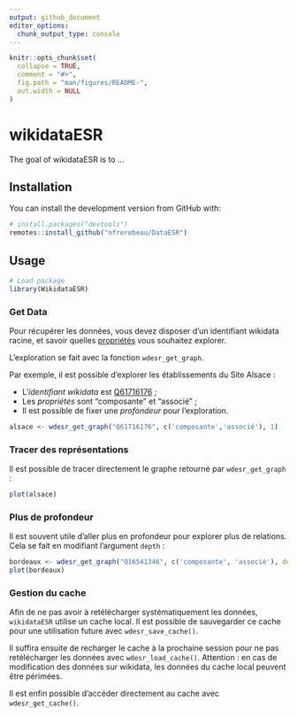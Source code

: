 ```yaml
---
output: github_document
editor_options: 
  chunk_output_type: console
---
```


<!-- README.md is generated from README.Rmd. Please edit that file -->

```r
knitr::opts_chunk$set(
  collapse = TRUE,
  comment = "#>",
  fig.path = "man/figures/README-",
  out.width = NULL
)
```

# wikidataESR

<!-- badges: start -->
<!-- badges: end -->

The goal of wikidataESR is to ...

## Installation
<!--
You can install the released version of **openESR** from [CRAN](https://CRAN.R-project.org) with:

```r
install.packages("openESR")
```

Or-->You can install the development version from GitHub with:

```r
# install.packages("devtools")
remotes::install_github("nfrerebeau/DataESR")
```

## Usage

```r
# Load package
library(WikidataESR)
```

### Get Data

Pour récupérer les données, vous devez disposer d'un identifiant wikidata racine, et savoir quelles [propriétés](https://github.com/juliengossa/DataESR/tree/master/etablissements.esr#liste-proprietes) vous souhaitez explorer.

L'exploration se fait avec la fonction `wdesr_get_graph`.

Par exemple, il est possible d'explorer les établissements du Site Alsace :

- L'*identifiant wikidata* est [Q61716176](https://www.wikidata.org/wiki/Q61716176) ;
- Les *propriétés* sont "composante" et "associé" ;
- Il est possible de fixer une *profondeur* pour l'exploration.

```r
alsace <- wdesr_get_graph("Q61716176", c('composante','associé'), 1)
```

### Tracer des représentations

Il est possible de tracer directement le graphe retourné par `wdesr_get_graph` :

```r
plot(alsace)
```

### Plus de profondeur 

Il est souvent utile d'aller plus en profondeur pour explorer plus de relations. Cela se fait en modifiant l'argument `depth` :

```r
bordeaux <- wdesr_get_graph("Q16541346", c('composante', 'associé'), depth = 2)
plot(bordeaux)
```

### Gestion du cache

Afin de ne pas avoir à retélécharger systématiquement les données, `wikidataESR` utilise un cache local. Il est possible de sauvegarder ce cache pour une utilisation future avec `wdesr_save_cache()`.

Il suffira ensuite de recharger le cache à la prochaine session pour ne pas retélécharger les données avec `wdesr_load_cache()`. Attention : en cas de modification des données sur wikidata, les données du cache local peuvent être périmées.

Il est enfin possible d'accéder directement au cache avec `wdesr_get_cache()`.
